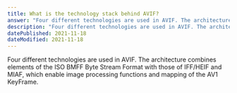 ```yaml
---
title: What is the technology stack behind AVIF?
answer: "Four different technologies are used in AVIF. The architecture combines elements of the ISO BMFF Byte Stream Format with those of IFF/HEIF and MIAF, which enable image processing functions and mapping of the AV1 KeyFrame."
description: "Four different technologies are used in AVIF. The architecture combines elements of the ISO BMFF Byte Stream Format with those of IFF/HEIF and MIAF, which enable image processing functions and mapping of the AV1 KeyFrame."
datePublished: 2021-11-18
dateModified: 2021-11-18
---
```


Four different technologies are used in AVIF. The architecture combines elements of the ISO BMFF Byte Stream Format with those of IFF/HEIF and MIAF, which enable image processing functions and mapping of the AV1 KeyFrame.
